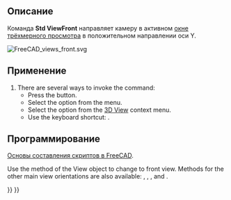 <languages/>

{{Docnav/ru
|[[Std_ViewHome/ru|Команда "Домой"]]
|[[Std_ViewTop/ru|Команда "Сверху"]]
|[[Std_View_Menu/ru|Меню "Вид"]]
|IconL=Std_ViewHome.svg
|IconR=Std_ViewTop.svg
|IconC=Freecad.svg
}}

{{GuiCommand/ru
|Name/ru=Спереди
|Name=Std_ViewFront
|MenuLocation=Вид → Стандартные виды‏‎ → Спереди
|Workbenches=Все
|Shortcut={{KEY|1}}
|SeeAlso=[[Std_ViewTop/ru|Сверху]], [[Std_ViewRight/ru|Справа]]
}}

<span id="Description"></span>
==Описание==

Команда '''Std ViewFront''' направляет камеру в активном [[3D_view/ru|окне трёхмерного просмотра]] в положительном направлении оси Y.

[[Image:FreeCAD_views_front.svg]]
{{Caption|Стрелка 1 указывает в сторону вида спереди}}

<span id="Usage"></span>
==Применение==

# There are several ways to invoke the command:
#* Press the {{Button|[[Image:Std_ViewFront.svg|16px]] [[Std_ViewFront|Front]]}} button.
#* Select the {{MenuCommand|View → Standard Views → [[Image:Std_ViewFront.svg|16px]] Front}} option from the menu.
#* Select the {{MenuCommand|Standard Views → [[Image:Std_ViewFront.svg|16px]] Front}} option from the [[3D_View|3D View]] context menu.
#* Use the keyboard shortcut: {{KEY|1}}.

<span id="Scripting"></span>
==Программирование==

<div class="mw-translate-fuzzy">
{{Emphasis|Смотрите так же:}} [[FreeCAD_Scripting_Basics/ru|Основы составления скриптов в FreeCAD]].
</div>

Use the {{incode|viewFront}} method of the View object to change to front view. Methods for the other main view orientations are also available: {{incode|viewTop}}, {{incode|viewRight}}, {{incode|viewRear}}, {{incode|viewBottom}} and {{incode|viewLeft}}.

{{Code|code=
import FreeCADGui

view = FreeCADGui.ActiveDocument.ActiveView
view.viewFront()
}}


{{Docnav/ru
|[[Std_ViewHome/ru|Команда "Домой"]]
|[[Std_ViewTop/ru|Команда "Сверху"]]
|[[Std_View_Menu/ru|Меню "Вид"]]
|IconL=Std_ViewHome.svg
|IconR=Std_ViewTop.svg
|IconC=Freecad.svg
}}

{{Std_Base_navi{{#translation:}}}}
{{Userdocnavi{{#translation:}}}}